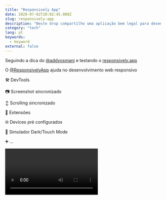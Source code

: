 ```yaml
---
title: "Responsively App"
date: 2020-07-02T20:02:45.080Z
slug: responsively-app
description: "Neste drop compartilho uma aplicação bem legal para desenvolvimento web responsivo."
category: "tech"
lang: pt
keywords:
  - keyword
external: false
---
```



<Drop>

Seguindo a dica do [@addyosmani](https://twitter.com/addyosmani) e testando o [responsively.app](https://responsively.app)

O [@ResponsivelyApp](https://twitter.com/ResponsivelyApp) ajuda no desenvolvimento web responsivo

🛠 DevTools

📷 Screenshot sincronizado

↕️ Scrolling sincronizado

🧩 Extensões

🌐 Devices pré configurados

🎨 Simulador Dark/Touch Mode

➕ ...

<Video src="https://video.twimg.com/ext_tw_video/1278722154683564033/pu/vid/1252x718/wSWdy78VpIMvAVIp.mp4?tag=10" />

</Drop>
